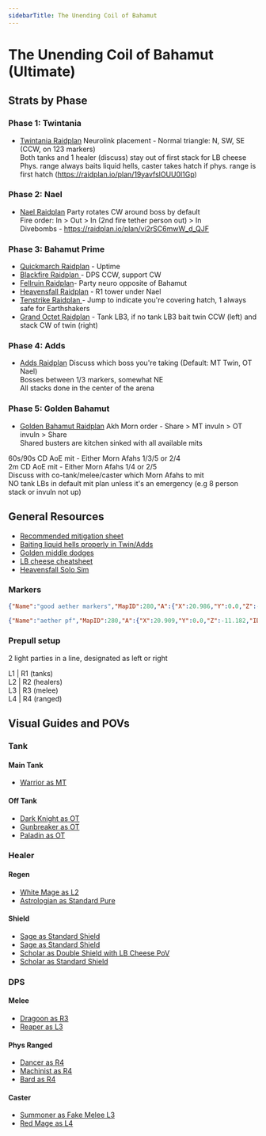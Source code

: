 ```yaml
---
sidebarTitle: The Unending Coil of Bahamut
---
```

# The Unending Coil of Bahamut (Ultimate)
## Strats by Phase
### Phase 1: Twintania
- [Twintania Raidplan](https://raidplan.io/plan/9WEG4AEGVdru3hyF)
Neurolink placement - Normal triangle: N, SW, SE (CCW, on 123 markers)  
Both tanks and 1 healer (discuss) stay out of first stack for LB cheese  
Phys. range always baits liquid hells, caster takes hatch if phys. range is first hatch (https://raidplan.io/plan/19yavfslOUU0l1Gp)  
### Phase 2: Nael
- [Nael Raidplan](https://raidplan.io/plan/DpoJr4oE_kGz_gRU)
Party rotates CW around boss by default  
Fire order: In > Out > In (2nd fire tether person out) > In  
Divebombs - https://raidplan.io/plan/vi2rSC6mwW_d_QJF  
### Phase 3: Bahamut Prime
- [Quickmarch Raidplan](https://raidplan.io/plan/3zSKK0DXeJgCLadx) - Uptime
- [Blackfire Raidplan ](https://raidplan.io/plan/BJPnHRQMEsmOyapB) - DPS CCW, support CW
- [Fellruin Raidplan](https://raidplan.io/plan/-83d6AilbZGqba3j)- Party neuro opposite of Bahamut
- [Heavensfall Raidplan](https://raidplan.io/plan/NGpZ9S-3kiLsDzAY) - R1 tower under Nael
- [Tenstrike Raidplan ](https://raidplan.io/plan/2wu2LOy8wKhG29Tr) - Jump to indicate you're covering hatch, 1 always safe for Earthshakers
- [Grand Octet Raidplan](https://raidplan.io/plan/iunTUxGNwjAGF_7K) - Tank LB3, if no tank LB3 bait twin CCW (left) and stack CW of twin (right)
### Phase 4: Adds
- [Adds Raidplan](https://raidplan.io/plan/AMEhnLbUmlTb7ij3)
Discuss which boss you're taking (Default: MT Twin, OT Nael)  
Bosses between 1/3 markers, somewhat NE  
All stacks done in the center of the arena  
### Phase 5: Golden Bahamut
- [Golden Bahamut Raidplan](https://raidplan.io/plan/Y4WRFLhdHSQ7oLN_)
Akh Morn order - Share > MT invuln > OT invuln > Share  
Shared busters are kitchen sinked with all available mits  
  
60s/90s CD AoE mit - Either Morn Afahs 1/3/5 or 2/4  
2m CD AoE mit - Either Morn Afahs 1/4 or 2/5  
Discuss with co-tank/melee/caster which Morn Afahs to mit  
NO tank LBs in default mit plan unless it's an emergency (e.g 8 person stack or invuln not up)  
## General Resources
- [Recommended mitigation sheet](https://tinyurl.com/ucobmitty)
-  [Baiting liquid hells properly in Twin/Adds](https://youtu.be/9DDTla_pbL0)
-  [Golden middle dodges](https://youtu.be/ZbrTfoIxRdE)
-  [LB cheese cheatsheet](https://imgur.com/a/FNTZDGV)
-  [Heavensfall Solo Sim](https://drive.google.com/file/d/1eNgGqA4VAPT0f3wwt37n2UHqrOF4kfuI/view)
### Markers
```json copy filename="Good Aether Markers"
{"Name":"good aether markers","MapID":280,"A":{"X":20.986,"Y":0.0,"Z":-11.02,"ID":0,"Active":true},"B":{"X":9.315,"Y":0.0,"Z":21.971,"ID":1,"Active":true},"C":{"X":-19.999,"Y":0.0,"Z":11.772,"ID":2,"Active":true},"D":{"X":0.0,"Y":0.0,"Z":9.0,"ID":3,"Active":true},"One":{"X":0.0,"Y":0.0,"Z":-8.0,"ID":4,"Active":true},"Two":{"X":-8.0,"Y":0.0,"Z":5.0,"ID":5,"Active":true},"Three":{"X":8.0,"Y":0.0,"Z":5.0,"ID":6,"Active":true},"Four":{"X":0.0,"Y":0.0,"Z":0.0,"ID":7,"Active":true}}
```

```json copy filename="Aether PF"
{"Name":"aether pf","MapID":280,"A":{"X":20.909,"Y":0.0,"Z":-11.182,"ID":0,"Active":true},"B":{"X":7.807,"Y":0.0,"Z":21.795,"ID":1,"Active":true},"C":{"X":-21.84,"Y":0.0,"Z":8.076,"ID":2,"Active":true},"D":{"X":5.03,"Y":0.0,"Z":-2.578,"ID":3,"Active":true},"One":{"X":0.122,"Y":0.0,"Z":-6.96,"ID":4,"Active":true},"Two":{"X":-7.505,"Y":0.0,"Z":5.109,"ID":5,"Active":true},"Three":{"X":7.947,"Y":0.0,"Z":5.375,"ID":6,"Active":true},"Four":{"X":0.21,"Y":0.0,"Z":8.838,"ID":7,"Active":true}}
```

### Prepull setup
2 light parties in a line, designated as left or right  
  
L1 | R1  (tanks)  
L2 | R2  (healers)  
L3 | R3  (melee)  
L4 | R4  (ranged)  
## Visual Guides and POVs
### Tank
#### Main Tank
- [Warrior as MT](<https://www.twitch.tv/videos/2149278406>)
#### Off Tank
- [Dark Knight as OT](<https://youtu.be/vItzlrnxWmk>) 
- [Gunbreaker as OT](<https://www.twitch.tv/videos/2149285445>)
- [Paladin as OT](<https://www.twitch.tv/videos/2149285444>) 
### Healer
#### Regen
- [White Mage as L2](<https://youtu.be/AsPmtKceRK8>) 
- [Astrologian as Standard Pure](<https://www.youtube.com/watch?v=Dp57n8JKR2g>) 
#### Shield
- [Sage as Standard Shield](<https://www.youtube.com/watch?v=g32wYmFLBdY>)  
- [Sage as Standard Shield](<https://www.twitch.tv/videos/2149317774>) 
- [Scholar as Double Shield with LB Cheese PoV](<https://www.twitch.tv/videos/2149316281>) 
- [Scholar as Standard Shield](<https://www.twitch.tv/videos/2149314421>) 
### DPS
####  Melee
- [Dragoon as R3](<https://www.twitch.tv/videos/2151969303>)
- [Reaper as L3](<https://youtu.be/9xU6oZZ3FSc>)
#### Phys Ranged
- [Dancer as R4](<https://www.youtube.com/watch?v=jLjT5N-zZEw>)
- [Machinist as R4](<https://www.twitch.tv/videos/2156088309>)
- [Bard as R4](<https://www.twitch.tv/videos/2149287702>)
#### Caster
- [Summoner as Fake Melee L3](<https://www.twitch.tv/videos/2149551673>)
- [Red Mage as L4](<https://www.youtube.com/watch?v=GuYzjaZsjFU>)
